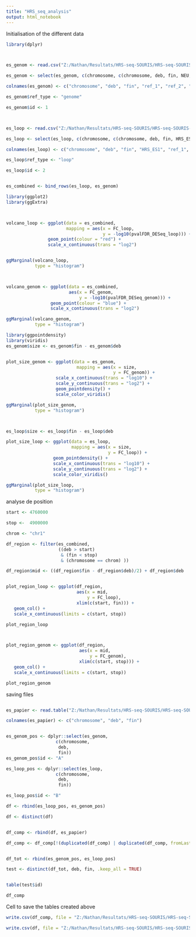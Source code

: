 ```yaml
---
title: "HRS_seq_analysis"
output: html_notebook
---
```

 

Initialisation of the different data

```r
library(dplyr)



es_genom <- read.csv("Z:/Nathan/Resultats/HRS-seq-SOURIS/HRS-seq-SOURIS-mm9-avec-DEseq/listHRS_ES_avecDESeq_refgenom.csv", sep = ";")

es_genom <- select(es_genom, c(chromosome, c(chromosome, deb, fin, NEU, NPC, ES, HRS_ES1, HRS_ES2, HRS_ES3, pvalFDR_DESeq, FC)))

colnames(es_genom) <- c("chromosome", "deb", "fin", "ref_1", "ref_2", "ref_3", "HRS_ES1", "HRS_ES2", "HRS_ES3", "pvalFDR_DESeq_genom", "FC_genom" )

es_genom$ref_type <- "genome" 

es_genom$id <- 1



es_loop <- read.csv("Z:/Nathan/Resultats/HRS-seq-SOURIS/HRS-seq-SOURIS-mm9-avec-DEseq/listHRS_ES_avecDESeq_refboo.csv", sep = ";")

es_loop <- select(es_loop, c(chromosome, c(chromosome, deb, fin, HRS_ES1, LOO_ES1, HRS_ES2, LOO_ES2, HRS_ES3, LOO_ES3, pvalFDR_DEseq, FC)))

colnames(es_loop) <- c("chromosome", "deb", "fin", "HRS_ES1", "ref_1", "HRS_ES2", "ref_2", "HRS_ES3", "ref_3", "pvalFDR_DESeq_loop", "FC_loop" )

es_loop$ref_type <- "loop" 

es_loop$id <- 2


es_combined <- bind_rows(es_loop, es_genom)
```


```r
library(ggplot2)
library(ggExtra)



volcano_loop <- ggplot(data = es_combined,
                       mapping = aes(x = FC_loop, 
                                     y = -log10(pvalFDR_DESeq_loop))) +
                geom_point(colour = "red") +
                scale_x_continuous(trans = "log2")


ggMarginal(volcano_loop, 
           type = "histogram")



volcano_genom <- ggplot(data = es_combined, 
                        aes(x = FC_genom,
                            y = -log10(pvalFDR_DESeq_genom))) +
                 geom_point(colour = "blue") +
                 scale_x_continuous(trans = "log2")

ggMarginal(volcano_genom, 
           type = "histogram")

```



```r
library(ggpointdensity)
library(viridis)
es_genom$size <- es_genom$fin - es_genom$deb


plot_size_genom <- ggplot(data = es_genom, 
                           mapping = aes(x = size,
                                         y = FC_genom)) +
                   scale_x_continuous(trans = "log10") +
                   scale_y_continuous(trans = "log2") +
                   geom_pointdensity() +
                   scale_color_viridis()

ggMarginal(plot_size_genom,
           type = "histogram")



es_loop$size <- es_loop$fin - es_loop$deb

plot_size_loop <- ggplot(data = es_loop, 
                         mapping = aes(x = size,
                                       y = FC_loop)) +
                  geom_pointdensity() +
                  scale_x_continuous(trans = "log10") +
                  scale_y_continuous(trans = "log2") +
                  scale_color_viridis()

ggMarginal(plot_size_loop,
           type = "histogram")
```

analyse de position

```r



start <- 4760000

stop <-  4900000

chrom <- "chr1"

df_region <- filter(es_combined,
                    ((deb > start) 
                     & (fin < stop) 
                     & (chromosome == chrom) ))

df_region$mid <- ((df_region$fin - df_region$deb)/2) + df_region$deb


plot_region_loop <- ggplot(df_region, 
                           aes(x = mid,
                               y = FC_loop),
                           xlim(c(start, fin))) +
   geom_col() +
   scale_x_continuous(limits = c(start, stop))

plot_region_loop



plot_region_genom <- ggplot(df_region,
                            aes(x = mid,
                                y = FC_genom),
                            xlim(c(start, stop))) +
   geom_col() +
   scale_x_continuous(limits = c(start, stop))

plot_region_genom

```


saving files

```r



```



```r
es_papier <- read.table("Z:/Nathan/Resultats/HRS-seq-SOURIS/HRS-seq-SOURIS-mm9-avec-DEseq/HRS_seq_papier.BED")

colnames(es_papier) <- c("chromosome", "deb", "fin") 


es_genom_pos <- dplyr::select(es_genom,
                   c(chromosome,
                    deb,
                    fin))
es_genom_pos$id <- "A"

es_loop_pos <- dplyr::select(es_loop,
                   c(chromosome,
                    deb,
                    fin))

es_loop_pos$id <- "B"

df <- rbind(es_loop_pos, es_genom_pos)

df <- distinct(df)


df_comp <- rbind(df, es_papier)

df_comp <- df_comp[!(duplicated(df_comp) | duplicated(df_comp, fromLast = TRUE)),]


df_tot <- rbind(es_genom_pos, es_loop_pos)

test <- distinct(df_tot, deb, fin, .keep_all = TRUE)


table(test$id)
```

```r
df_comp 
```


Cell to save the tables created above

```r

write.csv(df_comp, file = "Z:/Nathan/Resultats/HRS-seq-SOURIS/HRS-seq-SOURIS-mm9-avec-DEseq/differing_sites.csv" )

write.csv(df, file = "Z:/Nathan/Resultats/HRS-seq-SOURIS/HRS-seq-SOURIS-mm9-avec-DEseq/merged_sites.csv")
```
